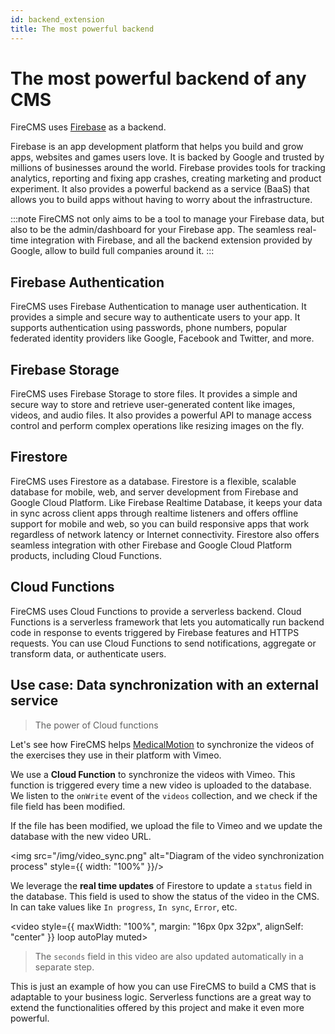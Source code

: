 ```yaml
---
id: backend_extension
title: The most powerful backend
---
```


<div style={{ height: "350px" }}/>

# The most powerful backend of any CMS

FireCMS uses [Firebase](https://firebase.com) as a backend.

Firebase is an app development platform that helps you build and grow apps,
websites and games users love. It is backed by Google and trusted by millions of
businesses around the world. Firebase provides tools for tracking analytics,
reporting and fixing app crashes, creating marketing and product experiment.
It also provides a powerful backend as a service (BaaS) that allows you to
build apps without having to worry about the infrastructure.

:::note
FireCMS not only aims to be a tool to manage your Firebase data, but also to
be the admin/dashboard for your Firebase app.
The seamless real-time integration with Firebase, and all the backend extension
provided by Google, allow to build full companies around it.
:::

## Firebase Authentication

FireCMS uses Firebase Authentication to manage user authentication. It
provides a simple and secure way to authenticate users to your app. It
supports authentication using passwords, phone numbers, popular federated
identity providers like Google, Facebook and Twitter, and more.

## Firebase Storage

FireCMS uses Firebase Storage to store files. It provides a simple and secure
way to store and retrieve user-generated content like images, videos, and audio
files. It also provides a powerful API to manage access control and perform
complex operations like resizing images on the fly.

## Firestore

FireCMS uses Firestore as a database. Firestore is a flexible, scalable
database for mobile, web, and server development from Firebase and Google
Cloud Platform. Like Firebase Realtime Database, it keeps your data in sync
across client apps through realtime listeners and offers offline support for
mobile and web, so you can build responsive apps that work regardless of network
latency or Internet connectivity. Firestore also offers seamless integration
with other Firebase and Google Cloud Platform products, including Cloud
Functions.

## Cloud Functions

FireCMS uses Cloud Functions to provide a serverless backend. Cloud Functions
is a serverless framework that lets you automatically run backend code in
response to events triggered by Firebase features and HTTPS requests. You can
use Cloud Functions to send notifications, aggregate or transform data, or
authenticate users.

## Use case: Data synchronization with an external service

> The power of Cloud functions

Let's see how FireCMS helps [MedicalMotion](https://medicalmotion.com/) to
synchronize the videos of the exercises they use in their platform with
Vimeo.

We use a **Cloud Function** to synchronize the videos with Vimeo. This function
is triggered every time a new video is uploaded to the database. We listen
to the `onWrite` event of the `videos` collection, and we check if the file
field has been modified.

If the file has been modified, we upload the file to Vimeo and we update the
database with the new video URL.

<img
src="/img/video_sync.png"
alt="Diagram of the video synchronization process"
style={{
width: "100%"
}}/>

We leverage the **real time updates** of Firestore to update a `status` field
in the database. This field is used to show the status of the video in the
CMS. In can take values like `In progress`, `In sync`, `Error`, etc.

<video style={{
maxWidth: "100%",
margin: "16px 0px 32px",
alignSelf: "center"
}}
loop autoPlay muted>
<source src="/img/video_sync.mp4" type="video/mp4"/>
</video>

> The `seconds` field in this video are also updated automatically in
> a separate step.

This is just an example of how you can use FireCMS to build a CMS that is
adaptable to your business logic. Serverless functions are a great way to
extend the functionalities offered by this project and make it even more
powerful.








